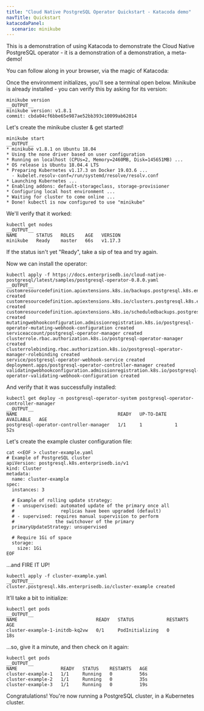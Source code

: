 ```yaml
---
title: "Cloud Native PostgreSQL Operator Quickstart - Katacoda demo"
navTitle: Quickstart
katacodaPanel:
  scenario: minikube
---
```


This is a demonstration of using Katacoda to demonstrate the Cloud Native PostgreSQL operator - it is a demonstration of a demonstration, a meta-demo!

You can follow along in your browser, via the magic of Katacoda:

<KatacodaPanel />

Once the environment initializes, you'll see a terminal open below. Minikube is already installed - you can verify this by asking for its version:

```shell
minikube version
__OUTPUT__
minikube version: v1.8.1
commit: cbda04cf6bbe65e987ae52bb393c10099ab62014
```

Let's create the minikube cluster & get started!

```shell
minikube start
__OUTPUT__
* minikube v1.8.1 on Ubuntu 18.04
* Using the none driver based on user configuration
* Running on localhost (CPUs=2, Memory=2460MB, Disk=145651MB) ...
* OS release is Ubuntu 18.04.4 LTS
* Preparing Kubernetes v1.17.3 on Docker 19.03.6 ...
  - kubelet.resolv-conf=/run/systemd/resolve/resolv.conf
* Launching Kubernetes ... 
* Enabling addons: default-storageclass, storage-provisioner
* Configuring local host environment ...
* Waiting for cluster to come online ...
* Done! kubectl is now configured to use "minikube"
```

We'll verify that it worked:

```shell
kubectl get nodes
__OUTPUT__
NAME       STATUS   ROLES    AGE   VERSION
minikube   Ready    master   66s   v1.17.3
```

If the status isn't yet "Ready", take a sip of tea and try again.

Now we can install the operator:

```shell
kubectl apply -f https://docs.enterprisedb.io/cloud-native-postgresql/latest/samples/postgresql-operator-0.8.0.yaml
__OUTPUT__
customresourcedefinition.apiextensions.k8s.io/backups.postgresql.k8s.enterprisedb.io created
customresourcedefinition.apiextensions.k8s.io/clusters.postgresql.k8s.enterprisedb.io created
customresourcedefinition.apiextensions.k8s.io/scheduledbackups.postgresql.k8s.enterprisedb.io created
mutatingwebhookconfiguration.admissionregistration.k8s.io/postgresql-operator-mutating-webhook-configuration created
serviceaccount/postgresql-operator-manager created
clusterrole.rbac.authorization.k8s.io/postgresql-operator-manager created
clusterrolebinding.rbac.authorization.k8s.io/postgresql-operator-manager-rolebinding created
service/postgresql-operator-webhook-service created
deployment.apps/postgresql-operator-controller-manager created
validatingwebhookconfiguration.admissionregistration.k8s.io/postgresql-operator-validating-webhook-configuration created
```

And verify that it was successfully installed:

```shell
kubectl get deploy -n postgresql-operator-system postgresql-operator-controller-manager
__OUTPUT__
NAME                                     READY   UP-TO-DATE   AVAILABLE   AGE
postgresql-operator-controller-manager   1/1     1            1           52s
```

Let's create the example cluster configuration file:

```shell
cat <<EOF > cluster-example.yaml
# Example of PostgreSQL cluster
apiVersion: postgresql.k8s.enterprisedb.io/v1
kind: Cluster
metadata:
  name: cluster-example
spec:
  instances: 3

  # Example of rolling update strategy:
  # - unsupervised: automated update of the primary once all
  #                 replicas have been upgraded (default)
  # - supervised: requires manual supervision to perform
  #               the switchover of the primary
  primaryUpdateStrategy: unsupervised

  # Require 1Gi of space
  storage:
    size: 1Gi
EOF
```

...and FIRE IT UP!

```shell
kubectl apply -f cluster-example.yaml
__OUTPUT__
cluster.postgresql.k8s.enterprisedb.io/cluster-example created
```

It'll take a bit to initialize:

```shell
kubectl get pods
__OUTPUT__
NAME                             READY   STATUS            RESTARTS   AGE
cluster-example-1-initdb-kq2vw   0/1     PodInitializing   0          18s
```

...so, give it a minute, and then check on it again:

```shell
kubectl get pods
__OUTPUT__
NAME                READY   STATUS    RESTARTS   AGE
cluster-example-1   1/1     Running   0          56s
cluster-example-2   1/1     Running   0          35s
cluster-example-3   1/1     Running   0          19s
```

Congratulations! You're now running a PostgreSQL cluster, in a Kubernetes cluster.

<!-- todo: make xzibit meme -->